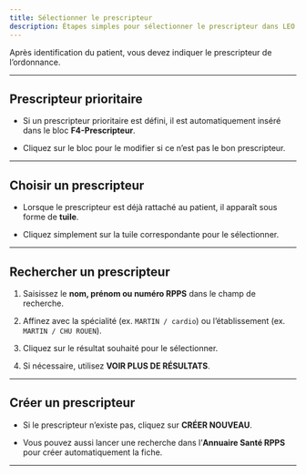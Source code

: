 ```yaml
---
title: Sélectionner le prescripteur
description: Étapes simples pour sélectionner le prescripteur dans LEO.
---
```

Après identification du patient, vous devez indiquer le prescripteur de l’ordonnance.

---

## Prescripteur prioritaire

- Si un prescripteur prioritaire est défini, il est automatiquement inséré dans le bloc **F4-Prescripteur**.
    
- Cliquez sur le bloc pour le modifier si ce n’est pas le bon prescripteur.
    

---

## Choisir un prescripteur

- Lorsque le prescripteur est déjà rattaché au patient, il apparaît sous forme de **tuile**.
    
- Cliquez simplement sur la tuile correspondante pour le sélectionner.
    

---

## Rechercher un prescripteur

1. Saisissez le **nom, prénom ou numéro RPPS** dans le champ de recherche.
    
2. Affinez avec la spécialité (ex. `MARTIN / cardio`) ou l’établissement (ex. `MARTIN / CHU ROUEN`).
    
3. Cliquez sur le résultat souhaité pour le sélectionner.
    
4. Si nécessaire, utilisez **VOIR PLUS DE RÉSULTATS**.
    

---

## Créer un prescripteur

- Si le prescripteur n’existe pas, cliquez sur **CRÉER NOUVEAU**.
    
- Vous pouvez aussi lancer une recherche dans l’**Annuaire Santé RPPS** pour créer automatiquement la fiche.
    

---